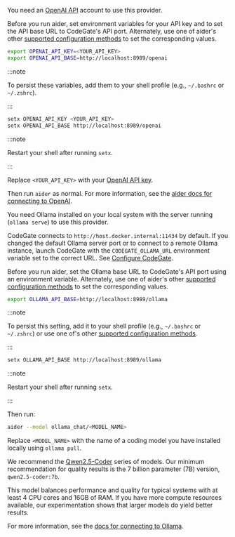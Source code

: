 
<Tabs groupId="aider-provider">
<TabItem value="openai" label="OpenAI" default>

You need an [OpenAI API](https://openai.com/api/) account to use this provider.

Before you run aider, set environment variables for your API key and to set the
API base URL to CodeGate's API port. Alternately, use one of aider's other
[supported configuration methods](https://aider.chat/docs/config/api-keys.html)
to set the corresponding values.

<Tabs groupId="os">
<TabItem value="macos" label="macOS / Linux" default>

```bash
export OPENAI_API_KEY=<YOUR_API_KEY>
export OPENAI_API_BASE=http://localhost:8989/openai
```

:::note

To persist these variables, add them to your shell profile (e.g., `~/.bashrc` or
`~/.zshrc`).

:::

</TabItem>
<TabItem value="windows" label="Windows">

```bash
setx OPENAI_API_KEY <YOUR_API_KEY>
setx OPENAI_API_BASE http://localhost:8989/openai
```

:::note

Restart your shell after running `setx`.

:::

</TabItem>
</Tabs>

Replace `<YOUR_API_KEY>` with your
[OpenAI API key](https://platform.openai.com/api-keys).

Then run `aider` as normal. For more information, see the
[aider docs for connecting to OpenAI](https://aider.chat/docs/llms/openai.html).

</TabItem>
<TabItem value="ollama" label="Ollama">

You need Ollama installed on your local system with the server running
(`ollama serve`) to use this provider.

CodeGate connects to `http://host.docker.internal:11434` by default. If you
changed the default Ollama server port or to connect to a remote Ollama
instance, launch CodeGate with the `CODEGATE_OLLAMA_URL` environment variable
set to the correct URL. See [Configure CodeGate](/how-to/configure.md).

Before you run aider, set the Ollama base URL to CodeGate's API port using an
environment variable. Alternately, use one of aider's other
[supported configuration methods](https://aider.chat/docs/config/api-keys.html)
to set the corresponding values.

<Tabs groupId="os">
<TabItem value="macos" label="macOS / Linux" default>

```bash
export OLLAMA_API_BASE=http://localhost:8989/ollama
```

:::note

To persist this setting, add it to your shell profile (e.g., `~/.bashrc` or
`~/.zshrc`) or use one of's other
[supported configuration methods](https://aider.chat/docs/config/api-keys.html).

:::

</TabItem>
<TabItem value="windows" label="Windows">

```bash
setx OLLAMA_API_BASE http://localhost:8989/ollama
```

:::note

Restart your shell after running `setx`.

:::

</TabItem>
</Tabs>

Then run:

```bash
aider --model ollama_chat/<MODEL_NAME>
```

Replace `<MODEL_NAME>` with the name of a coding model you have installed
locally using `ollama pull`.

We recommend the [Qwen2.5-Coder](https://ollama.com/library/qwen2.5-coder)
series of models. Our minimum recommendation for quality results is the 7
billion parameter (7B) version, `qwen2.5-coder:7b`.

This model balances performance and quality for typical systems with at least 4
CPU cores and 16GB of RAM. If you have more compute resources available, our
experimentation shows that larger models do yield better results.

For more information, see the
[ docs for connecting to Ollama](https://aider.chat/docs/llms/ollama.html).

</TabItem>
</Tabs>
